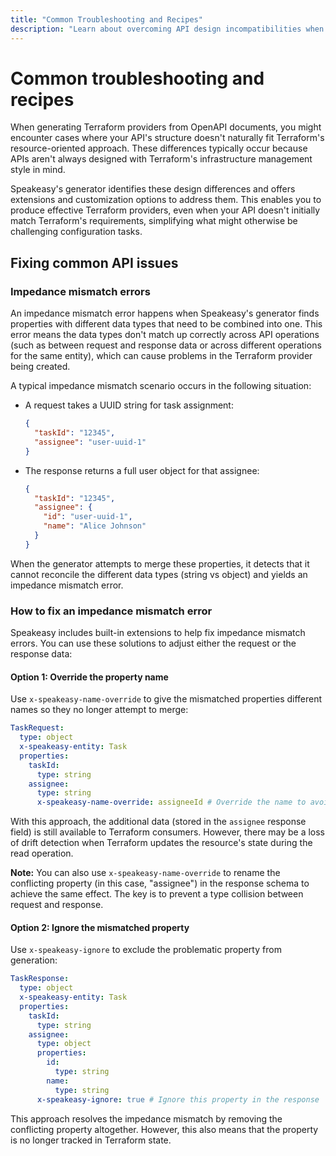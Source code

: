 ```yaml
---
title: "Common Troubleshooting and Recipes"
description: "Learn about overcoming API design incompatibilities when generating Terraform providers with Speakeasy."
---
```


# Common troubleshooting and recipes

When generating Terraform providers from OpenAPI documents, you might
encounter cases where your API's structure doesn't naturally fit Terraform's
resource-oriented approach. These differences typically occur because APIs
aren't always designed with Terraform's infrastructure management style in
mind.

Speakeasy's generator identifies these design differences and offers extensions
and customization options to address them. This enables you to produce
effective Terraform providers, even when your API doesn't initially match
Terraform's requirements, simplifying what might otherwise be challenging
configuration tasks.

## Fixing common API issues

### Impedance mismatch errors

An impedance mismatch error happens when Speakeasy's generator finds properties
with different data types that need to be combined into one. This error means
the data types don't match up correctly across API operations (such as between
request and response data or across different operations for the same entity),
which can cause problems in the Terraform provider being created.

A typical impedance mismatch scenario occurs in the following situation:

- A request takes a UUID string for task assignment:

    ```json request.json
    {
      "taskId": "12345",
      "assignee": "user-uuid-1"
    }
    ```

- The response returns a full user object for that assignee:

    ```json response.json
    {
      "taskId": "12345",
      "assignee": {
        "id": "user-uuid-1",
        "name": "Alice Johnson"
      }
    } 
    ```

When the generator attempts to merge these properties, it detects that it
cannot reconcile the different data types (string vs object) and yields an
impedance mismatch error.

### How to fix an impedance mismatch error

Speakeasy includes built-in extensions to help fix impedance mismatch errors.
You can use these solutions to adjust either the request or the response data:

#### Option 1: Override the property name

Use `x-speakeasy-name-override` to give the mismatched properties different
names so they no longer attempt to merge:

```yaml openapi.yaml
TaskRequest:
  type: object
  x-speakeasy-entity: Task
  properties:
    taskId:
      type: string
    assignee:
      type: string
      x-speakeasy-name-override: assigneeId # Override the name to avoid merging
```

With this approach, the additional data (stored in the `assignee` response
field) is still available to Terraform consumers. However, there may be a
loss of drift detection when Terraform updates the resource's state during the
read operation.

**Note:** You can also use `x-speakeasy-name-override` to rename the conflicting
property (in this case, "assignee") in the response schema to achieve the same
effect. The key is to prevent a type collision between request and response.

#### Option 2: Ignore the mismatched property

Use `x-speakeasy-ignore` to exclude the problematic property from generation:

```yaml openapi.yaml
TaskResponse:
  type: object
  x-speakeasy-entity: Task
  properties:
    taskId:
      type: string
    assignee:
      type: object
      properties:
        id:
          type: string
        name:
          type: string
      x-speakeasy-ignore: true # Ignore this property in the response
```

This approach resolves the impedance mismatch by removing the
conflicting property altogether. However, this also means that the
property is no longer tracked in Terraform state.
